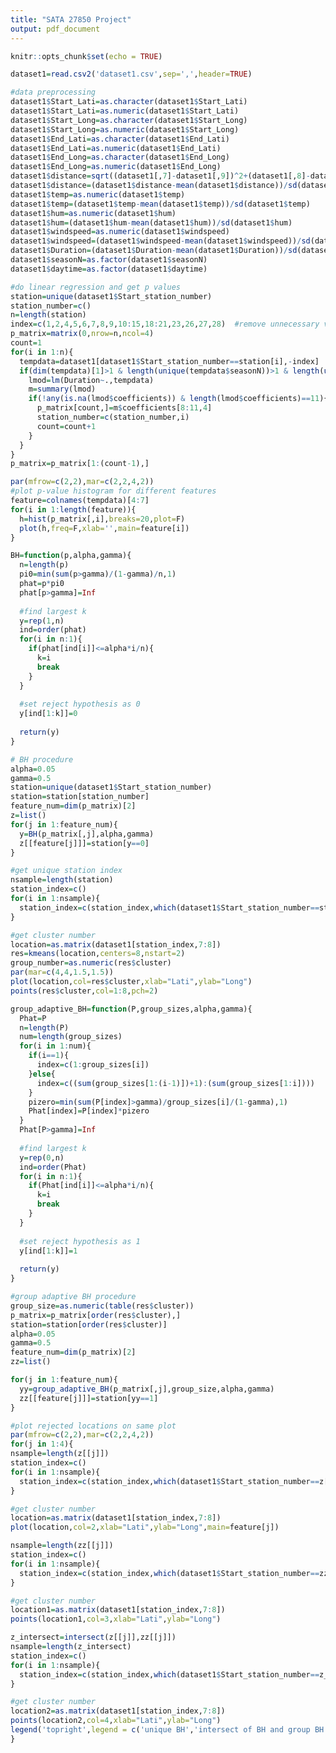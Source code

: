 ```yaml
---
title: "SATA 27850 Project"
output: pdf_document
---
```


```r
knitr::opts_chunk$set(echo = TRUE)
```

```r
dataset1=read.csv2('dataset1.csv',sep=',',header=TRUE)
```
```r
#data preprocessing
dataset1$Start_Lati=as.character(dataset1$Start_Lati)
dataset1$Start_Lati=as.numeric(dataset1$Start_Lati)
dataset1$Start_Long=as.character(dataset1$Start_Long)
dataset1$Start_Long=as.numeric(dataset1$Start_Long)
dataset1$End_Lati=as.character(dataset1$End_Lati)
dataset1$End_Lati=as.numeric(dataset1$End_Lati)
dataset1$End_Long=as.character(dataset1$End_Long)
dataset1$End_Long=as.numeric(dataset1$End_Long)
dataset1$distance=sqrt((dataset1[,7]-dataset1[,9])^2+(dataset1[,8]-dataset1[,10])^2)
dataset1$distance=(dataset1$distance-mean(dataset1$distance))/sd(dataset1$distance)
dataset1$temp=as.numeric(dataset1$temp)
dataset1$temp=(dataset1$temp-mean(dataset1$temp))/sd(dataset1$temp)
dataset1$hum=as.numeric(dataset1$hum)
dataset1$hum=(dataset1$hum-mean(dataset1$hum))/sd(dataset1$hum)
dataset1$windspeed=as.numeric(dataset1$windspeed)
dataset1$windspeed=(dataset1$windspeed-mean(dataset1$windspeed))/sd(dataset1$windspeed)
dataset1$Duration=(dataset1$Duration-mean(dataset1$Duration))/sd(dataset1$Duration)
dataset1$seasonN=as.factor(dataset1$seasonN)
dataset1$daytime=as.factor(dataset1$daytime)
```


```r
#do linear regression and get p values
station=unique(dataset1$Start_station_number)
station_number=c()
n=length(station)
index=c(1,2,4,5,6,7,8,9,10:15,18:21,23,26,27,28)  #remove unnecessary varibles
p_matrix=matrix(0,nrow=n,ncol=4)
count=1
for(i in 1:n){
  tempdata=dataset1[dataset1$Start_station_number==station[i],-index]
  if(dim(tempdata)[1]>1 & length(unique(tempdata$seasonN))>1 & length(unique(tempdata$daytime))>1){
    lmod=lm(Duration~.,tempdata)
    m=summary(lmod)
    if(!any(is.na(lmod$coefficients)) & length(lmod$coefficients)==11){
      p_matrix[count,]=m$coefficients[8:11,4]
      station_number=c(station_number,i)
      count=count+1
    }
  }
}
p_matrix=p_matrix[1:(count-1),]
```


```r
par(mfrow=c(2,2),mar=c(2,2,4,2))
#plot p-value histogram for different features
feature=colnames(tempdata)[4:7]
for(i in 1:length(feature)){
  h=hist(p_matrix[,i],breaks=20,plot=F)
  plot(h,freq=F,xlab='',main=feature[i])
}
```

```r
BH=function(p,alpha,gamma){
  n=length(p)
  pi0=min(sum(p>gamma)/(1-gamma)/n,1)
  phat=p*pi0
  phat[p>gamma]=Inf
  
  #find largest k
  y=rep(1,n) 
  ind=order(phat)
  for(i in n:1){
    if(phat[ind[i]]<=alpha*i/n){
      k=i
      break
    }
  }
  
  #set reject hypothesis as 0
  y[ind[1:k]]=0
  
  return(y)
}
```

```r
# BH procedure
alpha=0.05
gamma=0.5
station=unique(dataset1$Start_station_number)
station=station[station_number]
feature_num=dim(p_matrix)[2]
z=list()
for(j in 1:feature_num){
  y=BH(p_matrix[,j],alpha,gamma)
  z[[feature[j]]]=station[y==0]
}
```



```r
#get unique station index
nsample=length(station)
station_index=c()
for(i in 1:nsample){
  station_index=c(station_index,which(dataset1$Start_station_number==station[i])[1])
}

#get cluster number
location=as.matrix(dataset1[station_index,7:8])
res=kmeans(location,centers=8,nstart=2)
group_number=as.numeric(res$cluster)
par(mar=c(4,4,1.5,1.5))
plot(location,col=res$cluster,xlab="Lati",ylab="Long")
points(res$cluster,col=1:8,pch=2)
```

```r
group_adaptive_BH=function(P,group_sizes,alpha,gamma){
  Phat=P
  n=length(P)
  num=length(group_sizes)
  for(i in 1:num){
    if(i==1){
      index=c(1:group_sizes[i])
    }else{
      index=c((sum(group_sizes[1:(i-1)])+1):(sum(group_sizes[1:i])))
    }
    pizero=min(sum(P[index]>gamma)/group_sizes[i]/(1-gamma),1)
    Phat[index]=P[index]*pizero
  }
  Phat[P>gamma]=Inf
  
  #find largest k
  y=rep(0,n)
  ind=order(Phat)
  for(i in n:1){
    if(Phat[ind[i]]<=alpha*i/n){
      k=i
      break
    }
  }
  
  #set reject hypothesis as 1
  y[ind[1:k]]=1
  
  return(y)
}
```


```r
#group adaptive BH procedure
group_size=as.numeric(table(res$cluster))
p_matrix=p_matrix[order(res$cluster),]
station=station[order(res$cluster)]
alpha=0.05
gamma=0.5
feature_num=dim(p_matrix)[2]
zz=list()

for(j in 1:feature_num){
  yy=group_adaptive_BH(p_matrix[,j],group_size,alpha,gamma)
  zz[[feature[j]]]=station[yy==1]
}
```

```r
#plot rejected locations on same plot
par(mfrow=c(2,2),mar=c(2,2,4,2))
for(j in 1:4){
nsample=length(z[[j]])
station_index=c()
for(i in 1:nsample){
  station_index=c(station_index,which(dataset1$Start_station_number==z[[j]][i])[1])
}

#get cluster number
location=as.matrix(dataset1[station_index,7:8])
plot(location,col=2,xlab="Lati",ylab="Long",main=feature[j])

nsample=length(zz[[j]])
station_index=c()
for(i in 1:nsample){
  station_index=c(station_index,which(dataset1$Start_station_number==zz[[j]][i])[1])
}

#get cluster number
location1=as.matrix(dataset1[station_index,7:8])
points(location1,col=3,xlab="Lati",ylab="Long")

z_intersect=intersect(z[[j]],zz[[j]])
nsample=length(z_intersect)
station_index=c()
for(i in 1:nsample){
  station_index=c(station_index,which(dataset1$Start_station_number==z_intersect[i])[1])
}

#get cluster number
location2=as.matrix(dataset1[station_index,7:8])
points(location2,col=4,xlab="Lati",ylab="Long")
legend('topright',legend = c('unique BH','intersect of BH and group BH','unique group BH'),col=c(2,4,3),pch=1,cex=0.4)
}
```


